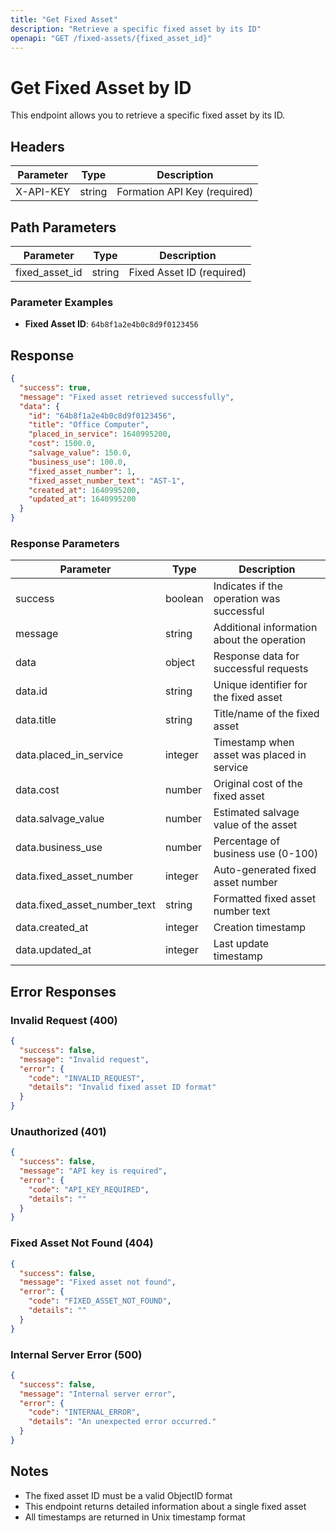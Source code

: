 ```yaml
---
title: "Get Fixed Asset"
description: "Retrieve a specific fixed asset by its ID"
openapi: "GET /fixed-assets/{fixed_asset_id}"
---
```


# Get Fixed Asset by ID

This endpoint allows you to retrieve a specific fixed asset by its ID.

## Headers

| Parameter | Type   | Description                  |
| --------- | ------ | ---------------------------- |
| X-API-KEY | string | Formation API Key (required) |

## Path Parameters

| Parameter      | Type   | Description               |
| -------------- | ------ | ------------------------- |
| fixed_asset_id | string | Fixed Asset ID (required) |

### Parameter Examples

- **Fixed Asset ID**: `64b8f1a2e4b0c8d9f0123456`

## Response

```json
{
  "success": true,
  "message": "Fixed asset retrieved successfully",
  "data": {
    "id": "64b8f1a2e4b0c8d9f0123456",
    "title": "Office Computer",
    "placed_in_service": 1640995200,
    "cost": 1500.0,
    "salvage_value": 150.0,
    "business_use": 100.0,
    "fixed_asset_number": 1,
    "fixed_asset_number_text": "AST-1",
    "created_at": 1640995200,
    "updated_at": 1640995200
  }
}
```

### Response Parameters

| Parameter                    | Type    | Description                                |
| ---------------------------- | ------- | ------------------------------------------ |
| success                      | boolean | Indicates if the operation was successful  |
| message                      | string  | Additional information about the operation |
| data                         | object  | Response data for successful requests      |
| data.id                      | string  | Unique identifier for the fixed asset      |
| data.title                   | string  | Title/name of the fixed asset              |
| data.placed_in_service       | integer | Timestamp when asset was placed in service |
| data.cost                    | number  | Original cost of the fixed asset           |
| data.salvage_value           | number  | Estimated salvage value of the asset       |
| data.business_use            | number  | Percentage of business use (0-100)         |
| data.fixed_asset_number      | integer | Auto-generated fixed asset number          |
| data.fixed_asset_number_text | string  | Formatted fixed asset number text          |
| data.created_at              | integer | Creation timestamp                         |
| data.updated_at              | integer | Last update timestamp                      |

## Error Responses

### Invalid Request (400)

```json
{
  "success": false,
  "message": "Invalid request",
  "error": {
    "code": "INVALID_REQUEST",
    "details": "Invalid fixed asset ID format"
  }
}
```

### Unauthorized (401)

```json
{
  "success": false,
  "message": "API key is required",
  "error": {
    "code": "API_KEY_REQUIRED",
    "details": ""
  }
}
```

### Fixed Asset Not Found (404)

```json
{
  "success": false,
  "message": "Fixed asset not found",
  "error": {
    "code": "FIXED_ASSET_NOT_FOUND",
    "details": ""
  }
}
```

### Internal Server Error (500)

```json
{
  "success": false,
  "message": "Internal server error",
  "error": {
    "code": "INTERNAL_ERROR",
    "details": "An unexpected error occurred."
  }
}
```

## Notes

- The fixed asset ID must be a valid ObjectID format
- This endpoint returns detailed information about a single fixed asset
- All timestamps are returned in Unix timestamp format
